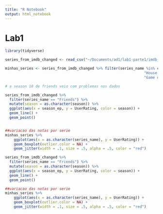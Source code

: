 ```yaml
---
title: "R Notebook"
output: html_notebook
---
```

# Lab1

```r
library(tidyverse)

series_from_imdb_changed <- read_csv("~/Documents/ad1/lab1-parte1/imdb-series/data/series_from_imdb_changed.csv")

minhas_series <- series_from_imdb_changed %>% filter(series_name %in% c("How to Get Away with Murder", "Breaking Bad",
                                                                "House of Cards", "Friends",
                                                                "Game of Thrones", "Narcos"))

# a season 10 de friends veio com problemas nos dados

series_from_imdb_changed %>% 
  filter(series_name == "Friends") %>% 
  mutate(season = as.character(season)) %>% 
  ggplot(aes(x = season_ep, y = UserRating, color = season)) + 
  geom_line() + 
  geom_point() 


##variacao das notas por serie
minhas_series %>% 
    ggplot(aes(x = as.character(series_name), y = UserRating)) + 
    geom_boxplot(outlier.color = NA) +   
    geom_jitter(width = .1, size = .5, alpha = .5, color = "red")
```

```r
series_from_imdb_changed %>% 
  filter(series_name == "Friends") %>% 
  mutate(season = as.character(season)) %>% 
  ggplot(aes(x = season_ep, y = UserRating, color = season)) + 
  geom_line() + 
  geom_point() 

```

```r
##variacao das notas por serie
minhas_series %>% 
    ggplot(aes(x = as.character(series_name), y = UserRating)) + 
    geom_boxplot(outlier.color = NA) +   
    geom_jitter(width = .1, size = .5, alpha = .5, color = "red")
```
